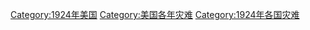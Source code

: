 [[Category:1924年美国|Category:1924年美国]]
[[Category:美国各年灾难|Category:美国各年灾难]]
[[Category:1924年各国灾难|Category:1924年各国灾难]]
